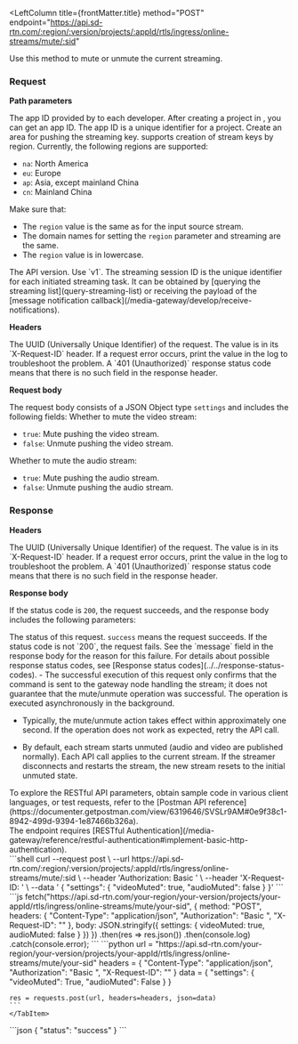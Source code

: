 
<RestAPILayout>

  <LeftColumn
    title={frontMatter.title}
    method="POST"
    endpoint="https://api.sd-rtn.com/:region/:version/projects/:appId/rtls/ingress/online-streams/mute/:sid"
  >


Use this method to mute or unmute the current streaming.

### Request

**Path parameters**

<PathParameter name="appId" type="string" required={true}>
  The app ID provided by <Vg k="COMPANY"/> to each developer. After creating a project in <Vg k="CONSOLE"/>, you can get an app ID. The app ID is a unique identifier for a project.
</PathParameter>
<PathParameter name="region" type="string" required={true}>
  Create an area for pushing the streaming key. <Vg k="COMPANY"/> supports creation of stream keys by region. Currently, the following regions are supported: 
  <ul>
    <li><code>na</code>: North America</li>
    <li><code>eu</code>: Europe</li>
    <li><code>ap</code>: Asia, except mainland China</li>
    <li><code>cn</code>: Mainland China</li>
  </ul>
  <Admonition type="caution" title="Important">
    Make sure that: 
    <ul>
      <li>The <code>region</code> value is the same as for the input source stream.</li>
      <li>The domain names for setting the <code>region</code> parameter and streaming are the same.</li>
      <li>The <code>region</code> value is in lowercase.</li>
    </ul>
  </Admonition>
<PathParameter name="version" type="string" required={true}>
The API version. Use `v1`.
</PathParameter>
<PathParameter name="sid" type="string" required={true}>
The streaming session ID is the unique identifier for each initiated streaming task. It can be obtained by [querying the streaming list](query-streaming-list) or receiving the payload of the [message notification callback](/media-gateway/develop/receive-notifications).
</PathParameter>
</PathParameter>

**Headers**

<ParameterList title="HEADER" required={true}>
  <Parameter name="X-Request-ID" type="string" required={true}>
  The UUID (Universally Unique Identifier) of the request. The value is in its `X-Request-ID` header. If a request error occurs, print the value in the log to troubleshoot the problem. A `401 (Unauthorized)` response status code means that there is no such field in the response header.  
  </Parameter>
  <Parameter name="Authorization" type="string" required={true}>
  <Authorization/>
  </Parameter>
</ParameterList>

**Request body**

The request body consists of a JSON Object type `settings` and includes the following fields:
<ParameterList>
  <Parameter name="videoMuted" type="boolean" required={true}>
    Whether to mute the video stream:
    <ul>
      <li><code>true</code>: Mute pushing the video stream.</li>
      <li><code>false</code>: Unmute pushing the video stream.</li>
    </ul>
  </Parameter>
  
  <Parameter name="audioMuted" type="boolean" required={true}>
    Whether to mute the audio stream:
    <ul>
      <li><code>true</code>: Mute pushing the audio stream.</li>
      <li><code>false</code>: Unmute pushing the audio stream.</li>
    </ul>
  </Parameter>
</ParameterList>

### Response

**Headers**

<ParameterList title="HEADER" required={true}>
  <Parameter name="X-Request-ID" type="string" required={true}>
  The UUID (Universally Unique Identifier) of the request. The value is in its `X-Request-ID` header. If a request error occurs, print the value in the log to troubleshoot the problem. A `401 (Unauthorized)` response status code means that there is no such field in the response header.  
  </Parameter>
</ParameterList>

**Response body**

If the status code is `200`, the request succeeds, and the response body includes the following parameters:

<ParameterList name="BODY" required={true}>
<Parameter name="status" type="string">
  The status of this request. <code>success</code> means the request succeeds.
</Parameter>
</ParameterList>
If the status code is not `200`, the request fails. See the `message` field in the response body for the reason for this failure. For details about possible response status codes, see [Response status codes](../../response-status-codes).

<Admonition type="info">
- The successful execution of this request only confirms that the command is sent to the gateway node handling the stream; it does not guarantee that the mute/unmute operation was successful. The operation is executed asynchronously in the background.

- Typically, the mute/unmute action takes effect within approximately one second. If the operation does not work as expected, retry the API call.

- By default, each stream starts unmuted (audio and video are published normally). Each API call applies to the current stream. If the streamer disconnects and restarts the stream, the new stream resets to the initial unmuted state.
</Admonition>

<Admonition type="info" title="Info">
To explore the RESTful API parameters, obtain sample code in various client languages, or test <Vpd k="NAME" /> requests, refer to the [Postman API reference](https://documenter.getpostman.com/view/6319646/SVSLr9AM#0e9f38c1-8942-499d-9394-1e87466b326a).
</Admonition>

</LeftColumn>
<RightColumn>
<Section title="Authorization">
The endpoint requires [RESTful Authentication](/media-gateway/reference/restful-authentication#implement-basic-http-authentication).
</Section>
<Section title="Request example">
  <Tabs groupId="code-examples">
    <TabItem value="cURL" label="cURL" default>
    ```shell
    curl --request post \
      --url https://api.sd-rtn.com/:region/:version/projects/:appId/rtls/ingress/online-streams/mute/:sid \
      --header 'Authorization: Basic <credentials>' \
      --header 'X-Request-ID: <string>' \
      --data '
    {
      "settings": {
        "videoMuted": true,
        "audioMuted": false
      }
    }'
    ```
    </TabItem>
    <TabItem value="node" label="Node" default>
    ```js
    fetch("https://api.sd-rtn.com/your-region/your-version/projects/your-appId/rtls/ingress/online-streams/mute/your-sid", {
        method: "POST",
        headers: {
            "Content-Type": "application/json",
            "Authorization": "Basic <credentials>",
            "X-Request-ID": "<string>"
        },
        body: JSON.stringify({
            settings: {
                videoMuted: true,
                audioMuted: false
            }
        })
    })
    .then(res => res.json())
    .then(console.log)
    .catch(console.error);
    ```
    </TabItem>
    <TabItem value="python" label="Python" default>
    ```python
    url = "https://api.sd-rtn.com/your-region/your-version/projects/your-appId/rtls/ingress/online-streams/mute/your-sid"
    headers = {
        "Content-Type": "application/json",
        "Authorization": "Basic <credentials>",
        "X-Request-ID": "<string>"
    }
    data = {
        "settings": {
            "videoMuted": True,
            "audioMuted": False
        }
    }

    res = requests.post(url, headers=headers, json=data)
    ```
    </TabItem>
  </Tabs>

</Section>
<Section title="Response example">
```json
{
  "status": "success"
}
```
</Section>
</RightColumn>
</RestAPILayout>
